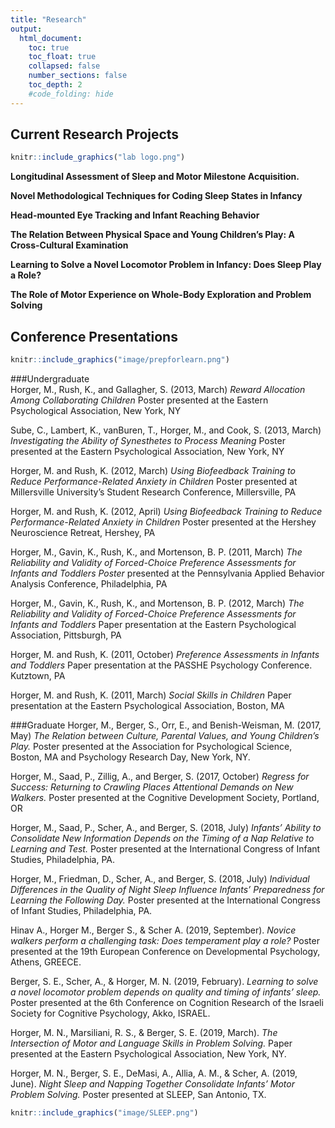```yaml
---
title: "Research"
output:
  html_document:
    toc: true
    toc_float: true
    collapsed: false
    number_sections: false
    toc_depth: 2
    #code_folding: hide
---
```


## Current Research Projects 


```r

knitr::include_graphics("lab logo.png")
```


**Longitudinal Assessment of Sleep and Motor Milestone Acquisition.** 

**Novel Methodological Techniques for Coding Sleep States in Infancy**

**Head-mounted Eye Tracking and Infant Reaching Behavior**

**The Relation Between Physical Space and Young Children’s Play: A Cross-Cultural Examination**

**Learning to Solve a Novel Locomotor Problem in Infancy: Does Sleep Play a Role?**

**The Role of Motor Experience on Whole-Body Exploration and Problem Solving**




## Conference Presentations


```r

knitr::include_graphics("image/prepforlearn.png")
```


###Undergraduate  
Horger, M., Rush, K., and Gallagher, S. (2013, March) *Reward Allocation Among Collaborating Children* Poster presented at the Eastern Psychological Association, New York, NY

Sube, C., Lambert, K., vanBuren, T., Horger, M., and Cook, S. (2013, March) *Investigating the Ability of Synesthetes to Process Meaning* Poster presented at the Eastern Psychological Association, New York, NY 
 
Horger, M. and Rush, K. (2012, March) *Using Biofeedback Training to Reduce Performance-Related Anxiety in Children* Poster presented at Millersville University’s Student Research Conference, Millersville, PA 

Horger, M. and Rush, K. (2012, April) *Using Biofeedback Training to Reduce Performance-Related Anxiety in Children* Poster presented at the Hershey Neuroscience Retreat, Hershey, PA

Horger, M., Gavin, K., Rush, K., and Mortenson, B. P. (2011, March) *The Reliability and Validity of Forced-Choice Preference Assessments for Infants and Toddlers Poster* presented at the Pennsylvania Applied Behavior Analysis Conference, Philadelphia, PA 

Horger, M., Gavin, K., Rush, K., and Mortenson, B. P. (2012, March) *The Reliability and Validity of Forced-Choice Preference Assessments for Infants and Toddlers* Paper presentation at the Eastern Psychological Association, Pittsburgh, PA 

Horger, M. and Rush, K. (2011, October) *Preference Assessments in Infants and Toddlers* Paper presentation at the PASSHE Psychology Conference. Kutztown, PA

Horger, M. and Rush, K. (2011, March) *Social Skills in Children* Paper presentation at the Eastern Psychological Association, Boston, MA 



###Graduate
Horger, M., Berger, S., Orr, E., and Benish-Weisman, M. (2017, May) *The Relation between Culture, Parental Values, and Young Children’s Play.* Poster presented at the Association for Psychological Science, Boston, MA and Psychology Research Day, New York, NY. 

Horger, M., Saad, P., Zillig, A., and Berger, S. (2017, October) *Regress for Success: Returning to Crawling Places Attentional Demands on New Walkers.* Poster presented at the Cognitive Development Society, Portland, OR 

Horger, M., Saad, P., Scher, A., and Berger, S. (2018, July) *Infants' Ability to Consolidate New Information Depends on the Timing of a Nap Relative to Learning and Test.* Poster presented at the International Congress of Infant Studies, Philadelphia, PA. 

Horger, M., Friedman, D., Scher, A., and Berger, S. (2018, July) *Individual Differences in the Quality of Night Sleep Influence Infants' Preparedness for Learning the Following Day.* Poster presented at the International Congress of Infant Studies, Philadelphia, PA.

Hinav A., Horger M., Berger S., & Scher A. (2019, September). *Novice walkers perform a challenging task: Does temperament play a role?* Poster presented at the 19th European Conference on Developmental Psychology, Athens, GREECE.

Berger, S. E., Scher, A., & Horger, M. N. (2019, February). *Learning to solve a novel locomotor problem depends on quality and timing of infants’ sleep.* Poster presented at the 6th Conference on Cognition Research of the Israeli Society for Cognitive Psychology, Akko, ISRAEL.

Horger, M. N., Marsiliani, R. S., & Berger, S. E. (2019, March). *The Intersection of Motor and Language Skills in Problem Solving.* Paper presented at the Eastern Psychological Association, New York, NY. 

Horger, M. N., Berger, S. E., DeMasi, A., Allia, A. M., & Scher, A. (2019, June). *Night Sleep and Napping Together Consolidate Infants’ Motor Problem Solving.* Poster presented at SLEEP, San Antonio, TX. 

```r

knitr::include_graphics("image/SLEEP.png")
```
